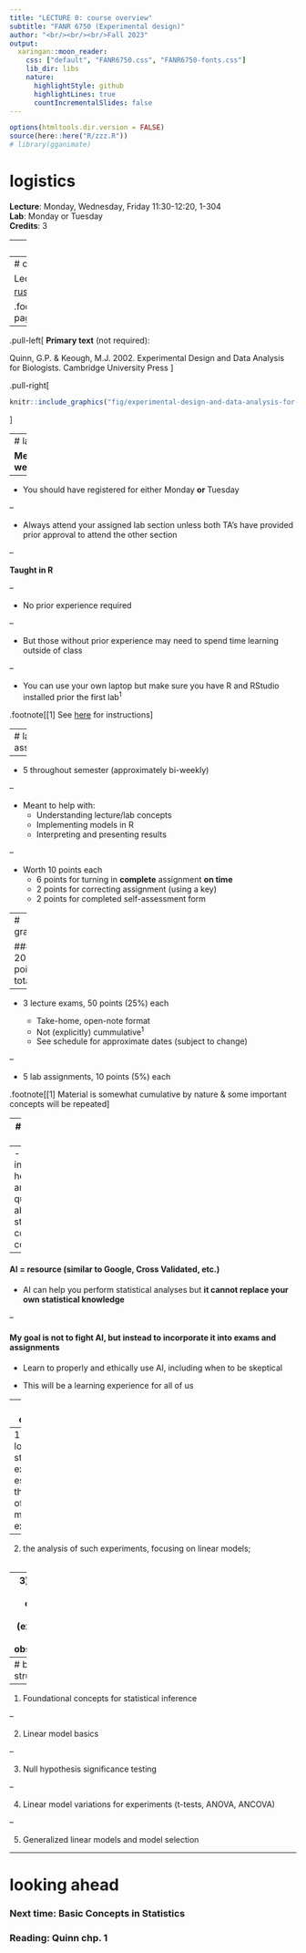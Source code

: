 ```yaml
---
title: "LECTURE 0: course overview"
subtitle: "FANR 6750 (Experimental design)"
author: "<br/><br/><br/>Fall 2023"
output:
  xaringan::moon_reader:
    css: ["default", "FANR6750.css", "FANR6750-fonts.css"]
    lib_dir: libs
    nature:
      highlightStyle: github
      highlightLines: true
      countIncrementalSlides: false
---
```


```r
options(htmltools.dir.version = FALSE)
source(here::here("R/zzz.R"))
# library(gganimate)
```

# logistics

**Lecture**: Monday, Wednesday, Friday 11:30-12:20, 1-304  
**Lab**: Monday or Tuesday  
**Credits**: 3  

---
# instructors

#### Dr. Clark Rushing  
[clark.rushing@uga.edu](clark.rushing@uga.edu)   
**Office**: 3-409  
**Office hours**: Monday and Wednesday 1:00-2:30

#### Michael Baker  
[michael.baker2@uga.edu](michael.baker2@uga.edu)  
**Office**: 1-102A  
**Office hours**: W 9:30-11:00 or by appointment  
  
#### Nancy Raginski  
[nancy.raginski@uga.edu](nancy.raginski@uga.edu)  
**Office**: 3-402  
**Office hours**: Th 10-11:30 or by appointment

---
# course schedule and materials

Lectures and labs: [rushinglab.github.io/FANR6750](https://rushinglab.github.io/FANR6750)<sup>1</sup>

.footnote[[1] Bookmark this page!]

--

.pull-left[
**Primary text** (not required):

Quinn, G.P. & Keough, M.J. 2002. Experimental Design and Data Analysis for Biologists. Cambridge University Press
]

.pull-right[
```r
knitr::include_graphics("fig/experimental-design-and-data-analysis-for-biologists-1.jpg")
```
]


---
# labs

**Meet weekly**

--

- You should have registered for either Monday **or** Tuesday

--

- Always attend your assigned lab section unless both TA's have provided prior approval to attend the other section

--

**Taught in R**

--

- No prior experience required

--

- But those without prior experience may need to spend time learning outside of class

--

- You can use your own laptop but make sure you have R and RStudio installed prior the first lab<sup>1</sup>



.footnote[[1] See [here](https://rushinglab.github.io/FANR6750/articles/syllabus.html#course-resources-1) for instructions]

---
# lab assignments

--

- 5 throughout semester (approximately bi-weekly)

--

- Meant to help with:
    + Understanding lecture/lab concepts
    + Implementing models in R
    + Interpreting and presenting results
    
--

- Worth 10 points each
    + 6 points for turning in **complete** assignment **on time**
    + 2 points for correcting assignment (using a key)
    + 2 points for completed self-assessment form

---
# grading

#### 200 points total

--

- 3 lecture exams, 50 points (25%) each

    + Take-home, open-note format
    + Not (explicitly) cummulative<sup>1</sup>
    + See schedule for approximate dates (subject to change)

--

- 5 lab assignments, 10 points (5%) each

.footnote[[1] Material is somewhat cumulative by nature & some important concepts will be repeated]  

---
# a note on AI

#### AI tools (e.g., ChatGPT) have advanced very rapidly in a very short time  

--
- AI can increasingly help answer questions about statistical concepts, coding, etc.  

--

#### AI = resource (similar to Google, Cross Validated, etc.)  

- AI can help you perform statistical analyses but **it cannot replace your own statistical knowledge**  

--

#### My goal is not to fight AI, but instead to incorporate it into exams and assignments  

- Learn to properly and ethically use AI, including when to be skeptical  

- This will be a learning experience for all of us

---
# course objectives

**To understand:**  
<br/>

--
1) the logical structure of experiments, especially the design of manipulative experiments;  
<br/>

--
2) the analysis of such experiments, focusing on linear models;  
<br/>

--
3) the use of models in ecological studies (experimental and observational);  
<br/>


---
# basic structure

--

1) Foundational concepts for statistical inference

--

2) Linear model basics

--

3) Null hypothesis significance testing

--

4) Linear model variations for experiments (t-tests, ANOVA, ANCOVA)

--

5) Generalized linear models and model selection

---
# looking ahead

### Next time: Basic Concepts in Statistics

### Reading: Quinn chp. 1

